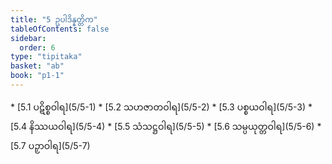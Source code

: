 ```yaml
---
title: "5 ဥပါဒိန္နတ္တိက"
tableOfContents: false
sidebar:
  order: 6
type: "tipitaka"
basket: "ab"
book: "p1-1"
---
```



<DynamicBreadcrumb />



<TableOfContents book="p1-1" section="5">
* [5.1 ပဋိစ္စဝါရ](5/5-1)
* [5.2 သဟဇာတဝါရ](5/5-2)
* [5.3 ပစ္စယဝါရ](5/5-3)
* [5.4 နိဿယဝါရ](5/5-4)
* [5.5 သံသဋ္ဌဝါရ](5/5-5)
* [5.6 သမ္ပယုတ္တဝါရ](5/5-6)
* [5.7 ပဉှာဝါရ](5/5-7)
</TableOfContents>